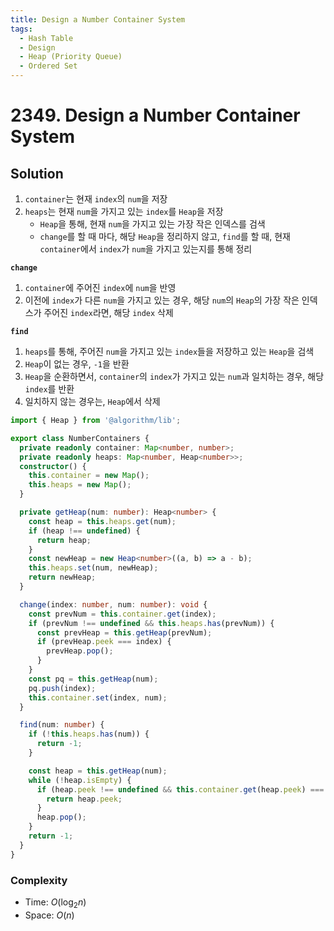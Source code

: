 ```yaml
---
title: Design a Number Container System
tags:
  - Hash Table
  - Design
  - Heap (Priority Queue)
  - Ordered Set
---
```


# 2349. Design a Number Container System

<Badges>
  <LevelBadge level="medium" />
  <TopicBadge name="Hash Table" slug="hash-table" />
  <TopicBadge name="Design" slug="design" />
  <TopicBadge name="Heap (Priority Queue)" slug="heap-priority-queue" />
  <TopicBadge name="Ordered Set" slug="ordered-set" />
</Badges>

## Solution

1. `container`는 현재 `index`의 `num`을 저장
2. `heaps`는 현재 `num`을 가지고 있는 `index`를 `Heap`을 저장
   - `Heap`을 통해, 현재 `num`을 가지고 있는 가장 작은 인덱스를 검색
   - `change`를 할 때 마다, 해당 `Heap`을 정리하지 않고, `find`를 할 때,
     현재 `container`에서 `index`가 `num`을 가지고 있는지를 통해 정리

**`change`**

1. `container`에 주어진 `index`에 `num`을 반영
2. 이전에 `index`가 다른 `num`을 가지고 있는 경우, 해당 `num`의 `Heap`의 가장 작은 인덱스가 주어진 `index`라면, 해당 `index` 삭제

**`find`**

1. `heaps`를 통해, 주어진 `num`을 가지고 있는 `index`들을 저장하고 있는 `Heap`을 검색
2. `Heap`이 없는 경우, `-1`을 반환
3. `Heap`을 순환하면서, `container`의 `index`가 가지고 있는 `num`과 일치하는 경우, 해당 `index`를 반환
4. 일치하지 않는 경우는, `Heap`에서 삭제

```typescript filename="solution.ts" copy
import { Heap } from '@algorithm/lib';

export class NumberContainers {
  private readonly container: Map<number, number>;
  private readonly heaps: Map<number, Heap<number>>;
  constructor() {
    this.container = new Map();
    this.heaps = new Map();
  }

  private getHeap(num: number): Heap<number> {
    const heap = this.heaps.get(num);
    if (heap !== undefined) {
      return heap;
    }
    const newHeap = new Heap<number>((a, b) => a - b);
    this.heaps.set(num, newHeap);
    return newHeap;
  }

  change(index: number, num: number): void {
    const prevNum = this.container.get(index);
    if (prevNum !== undefined && this.heaps.has(prevNum)) {
      const prevHeap = this.getHeap(prevNum);
      if (prevHeap.peek === index) {
        prevHeap.pop();
      }
    }
    const pq = this.getHeap(num);
    pq.push(index);
    this.container.set(index, num);
  }

  find(num: number) {
    if (!this.heaps.has(num)) {
      return -1;
    }

    const heap = this.getHeap(num);
    while (!heap.isEmpty) {
      if (heap.peek !== undefined && this.container.get(heap.peek) === num) {
        return heap.peek;
      }
      heap.pop();
    }
    return -1;
  }
}
```

### Complexity

- Time: $O(\log_2 n)$
- Space: $O(n)$

<ProblemLink
  codingSite="leetcode"
  href="https://leetcode.com/problems/design-a-number-container-system"
  title="Design a Number Container System"
/>
